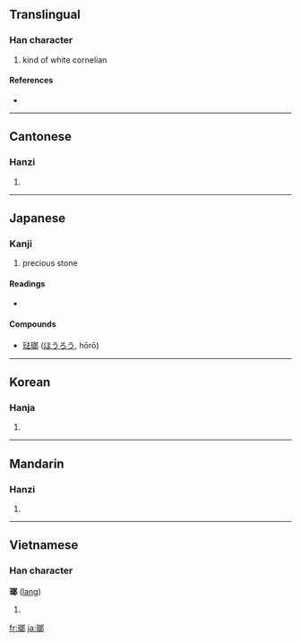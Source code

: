 {{also|琅}}
==Translingual==

===Han character===
{{Han char|rn=96|rad=玉|as=10|sn=14|four=1712<sub>7</sub>|canj=一土戈戈中 (MGIIL)}}

# kind of white cornelian

====References====
* {{Han ref|kx=0739.150|dkj=21163|dj=1149.200|hdz=21124.020|uh=746F|ud=29807|bh=B7E3|bd=47075}}

----

==Cantonese==

===Hanzi===
{{yue-hanzi|jyut=|y=long4}}

# {{defn|Cantonese|sort=玉10}}

----

==Japanese==

===Kanji===
{{ja-kanji|grade=|rs=玉+10}}

# precious stone

====Readings====
* {{ja-readings|on=[[ろう]] (rō)}}

====Compounds====
* [[琺瑯]] ([[ほうろう]], hōrō)

----

==Korean==

===Hanja===
{{ko-hanja|hangeul=랑>낭|eumhun=|rv=rang>nang|mr=rang>nang|y=lang>nang}}

# {{defn|Korean|sort=玉10}}

----

==Mandarin==

===Hanzi===
{{cmn-hanzi|pin=[[láng]] ([[lang2]])|wg=lang<sup>2</sup>}}

# {{defn|Mandarin|sort=玉10}}

----

==Vietnamese==

===Han character===
'''瑯''' ([[lang]])

# {{defn|Vietnamese}}

[[fr:瑯]]
[[ja:瑯]]